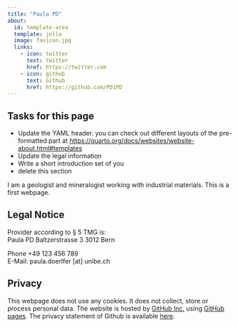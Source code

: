 ```yaml
---
title: "Paula PD"
about:
  id: template-area
  template: jolla
  image: favicon.jpg
  links:
    - icon: twitter
      text: twitter
      href: https://twitter.com
    - icon: github
      text: Github
      href: https://github.com/PD1PD
---
```


## Tasks for this page

* Update the YAML header. you can check out different layouts of the pre-formatted part at <https://quarto.org/docs/websites/website-about.html#templates>
* Update the legal information
* Write a short introduction set of you
* delete this section


:::{#template-area}

I am a geologist and mineralogist working with industrial materials. This is a first webpage.

:::

## Legal Notice

Provider according to § 5 TMG is:  
Paula PD
Baltzerstrasse 3
3012 Bern

Phone +49 123 456 789  
E-Mail: paula.doerlfer [at] unibe.ch

## Privacy

This webpage does not use any cookies. It does not collect, store or process personal data. The website is hosted by [GitHub Inc.](https://github.com/){target="_blank"} using [GitHub pages](https://docs.github.com/en/pages/getting-started-with-github-pages/about-github-pages){target="_blank"}. The privacy statement of Github is available [here](https://docs.github.com/en/site-policy/privacy-policies/github-privacy-statement){target="_blank"}. 
